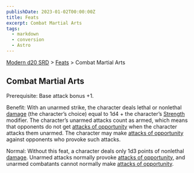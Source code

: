 ```yaml
---
publishDate: 2023-01-02T00:00:00Z
title: Feats
excerpt: Combat Martial Arts
tags:
  - markdown
  - conversion
  - Astro
---
```


[Modern d20 SRD](/#modernD20) > [Feats](modern-d20-srd-feats-index) > Combat Martial Arts

## Combat Martial Arts

Prerequisite: Base attack bonus +1.

Benefit: With an unarmed strike, the character deals lethal or nonlethal [damage](modern-d20-srd-combat-damage) (the character’s choice) equal to 1d4 + the character’s [Strength](modern-d20-srd-basics-ability-scores) modifier. The character’s unarmed attacks count as armed, which means that opponents do not get [attacks of opportunity](modern-d20-srd-combat-attacks-of-opportunity) when the character attacks them unarmed. The character may make [attacks of opportunity](modern-d20-srd-combat-attacks-of-opportunity) against opponents who provoke such attacks.

Normal: Without this feat, a character deals only 1d3 points of nonlethal [damage](modern-d20-srd-combat-damage). Unarmed attacks normally provoke [attacks of opportunity](modern-d20-srd-combat-attacks-of-opportunity), and unarmed combatants cannot normally make [attacks of opportunity](modern-d20-srd-combat-attacks-of-opportunity).
